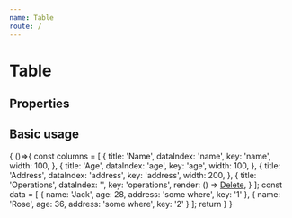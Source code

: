 ```yaml
---
name: Table
route: /
---
```



# Table

## Properties

<Props isRaw={true} of={Table} />

## Basic usage



<Playground>
    {
        ()=>{
            const columns = [
            {
                title: 'Name',
                dataIndex: 'name',
                key: 'name',
                width: 100,
            },
            {
                title: 'Age',
                dataIndex: 'age',
                key: 'age',
                width: 100,
            },
            {
                title: 'Address',
                dataIndex: 'address',
                key: 'address',
                width: 200,
            },
            {
                title: 'Operations',
                dataIndex: '',
                key: 'operations',
                render: () => <a href="#">Delete</a>,
            }
            ];
            const data = [
            { name: 'Jack', age: 28, address: 'some where', key: '1' },
            { name: 'Rose', age: 36, address: 'some where', key: '2' }
            ];
            return <Table columns={columns} data={data}/>
        }
    }
</Playground>

